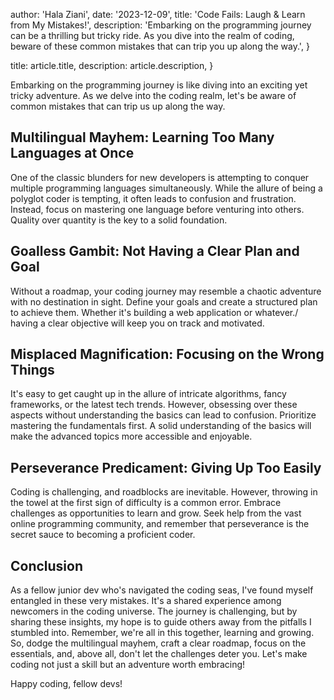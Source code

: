 
  author: 'Hala Ziani',
  date: '2023-12-09',
  title: 'Code Fails: Laugh & Learn from My Mistakes!',
  description:
    'Embarking on the programming journey can be a thrilling but tricky ride. As you dive into the realm of coding, beware of these common mistakes that can trip you up along the way.',
}

  title: article.title,
  description: article.description,
}


Embarking on the programming journey is like diving into an exciting yet tricky adventure. 
As we delve into the coding realm, let's be aware of common mistakes that can trip us up along the way.

## Multilingual Mayhem: Learning Too Many Languages at Once

One of the classic blunders for new developers is attempting to conquer multiple programming languages simultaneously.
While the allure of being a polyglot coder is tempting, it often leads to confusion and frustration.
Instead, focus on mastering one language before venturing into others.
Quality over quantity is the key to a solid foundation.

## Goalless Gambit: Not Having a Clear Plan and Goal

Without a roadmap, your coding journey may resemble a chaotic adventure with no destination in sight.
Define your goals and create a structured plan to achieve them.
Whether it's building a web application or whatever./
having a clear objective will keep you on track and motivated.

## Misplaced Magnification: Focusing on the Wrong Things

It's easy to get caught up in the allure of intricate algorithms, fancy frameworks, or the latest tech trends. However,
obsessing over these aspects without understanding the basics can lead to confusion.
Prioritize mastering the fundamentals first.
A solid understanding of the basics will make the advanced topics more accessible and enjoyable.

## Perseverance Predicament: Giving Up Too Easily

Coding is challenging, and roadblocks are inevitable. However, throwing in the towel at the first sign of difficulty is a common error.
Embrace challenges as opportunities to learn and grow. Seek help from the vast online programming community,
and remember that perseverance is the secret sauce to becoming a proficient coder.

## Conclusion

As a fellow junior dev who's navigated the coding seas, I've found myself entangled in these very mistakes.
It's a shared experience among newcomers in the coding universe. The journey is challenging, but by sharing these insights,
my hope is to guide others away from the pitfalls I stumbled into. Remember, we're all in this together, learning and growing.
So, dodge the multilingual mayhem, craft a clear roadmap, focus on the essentials, and, above all, don't let the challenges deter you.
Let's make coding not just a skill but an adventure worth embracing!

Happy coding, fellow devs!
